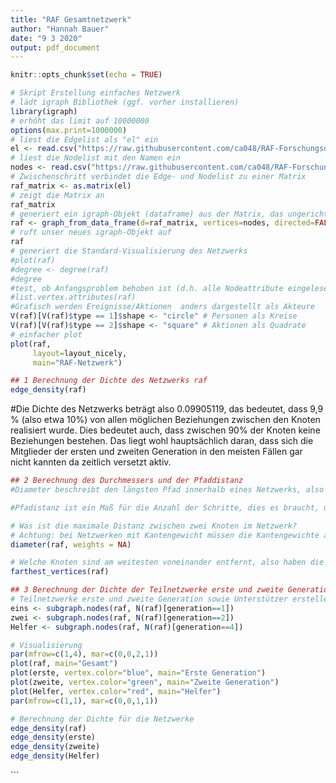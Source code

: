 ---
title: "RAF Gesamtnetzwerk"
author: "Hannah Bauer"
date: "9 3 2020"
output: pdf_document
---

```{r setup, include=FALSE}
knitr::opts_chunk$set(echo = TRUE)
```

```{r}
# Skript Erstellung einfaches Netzwerk
# lädt igraph Bibliothek (ggf. vorher installieren)
library(igraph)
# erhöht das limit auf 10000000
options(max.print=1000000)
# liest die Edgelist als "el" ein
el <- read.csv("https://raw.githubusercontent.com/ca048/RAF-Forschungsdesign/master/edges.csv", header=T, as.is=T, sep = ",")
# liest die Nodelist mit den Namen ein
nodes <- read.csv("https://raw.githubusercontent.com/ca048/RAF-Forschungsdesign/master/nodes.csv", header=T, as.is=T, sep = ",")
# Zwischenschritt verbindet die Edge- und Nodelist zu einer Matrix
raf_matrix <- as.matrix(el)
# zeigt die Matrix an
raf_matrix
# generiert ein igraph-Objekt (dataframe) aus der Matrix, das ungerichtet ist (directed = false)
raf <- graph_from_data_frame(d=raf_matrix, vertices=nodes, directed=FALSE)
# ruft unser neues igraph-Objekt auf
raf
# generiert die Standard-Visualisierung des Netzwerks
#plot(raf)
#degree <- degree(raf)
#degree
#test, ob Anfangsproblem behoben ist (d.h. alle Nodeattribute eingelesen werden und in die Matrix übernommen wurden)
#list.vertex.attributes(raf)
#Grafisch werden Ereignisse/Aktionen  anders dargestellt als Akteure
V(raf)[V(raf)$type == 1]$shape <- "circle" # Personen als Kreise
V(raf)[V(raf)$type == 2]$shape <- "square" # Aktionen als Quadrate
# einfacher plot
plot(raf,
     layout=layout_nicely,
     main="RAF-Netzwerk")
```
```{r density, exercise=TRUE, exercise.lines = 15}
## 1 Berechnung der Dichte des Netzwerks raf
edge_density(raf)

```
#Die Dichte des Netzwerks beträgt also 0.09905119, das bedeutet, dass 9,9 % (also etwa 10%) von allen möglichen Beziehungen zwischen den Knoten realisiert wurde. Dies bedeutet auch, dass zwischen 90% der Knoten keine Beziehungen bestehen. Das liegt wohl hauptsächlich daran, dass sich die Mitglieder der ersten und zweiten Generation in den meisten Fällen gar nicht kannten da zeitlich versetzt aktiv.

```{r diameter, exercise=TRUE, exercise.lines = 15}
## 2 Berechnung des Durchmessers und der Pfaddistanz
#Diameter beschreibt den längsten Pfad innerhalb eines Netzwerks, also die maximal mögliche Distanz zwischen zwei Knoten innerhalb des Netzwerks. 

#Pfadistanz ist ein Maß für die Anzahl der Schritte, dies es braucht, um ein Netzwerk zu "durchschreiten". Dabei sind die kürzesten und längsten Pfaddistanzen wichtige Aussagen.

# Was ist die maximale Distanz zwischen zwei Knoten im Netzwerk?
# Achtung: bei Netzwerken mit Kantengewicht müssen die Kantengewichte ausgeschaltet werden! 
diameter(raf, weights = NA)

# Welche Knoten sind am weitesten voneinander entfernt, also haben die längsten Schritte??
farthest_vertices(raf) 
```
```{r density_sub, exercise=FALSE, exercise.lines = 15}
## 3 Berechnung der Dichte der Teilnetzwerke erste und zweite Generation sowie Unterstützer
# Teilnetzwerke erste und zweite Generation sowie Unterstützer erstellen
eins <- subgraph.nodes(raf, N(raf)[generation==1]) 
zwei <- subgraph.nodes(raf, N(raf)[generation==2]) 
Helfer <- subgraph.nodes(raf, N(raf)[generation==4])

# Visualisierung
par(mfrow=c(1,4), mar=c(0,0,2,1)) 
plot(raf, main="Gesamt")
plot(erste, vertex.color="blue", main="Erste Generation")
plot(zweite, vertex.color="green", main="Zweite Generation")
plot(Helfer, vertex.color="red", main="Helfer")
par(mfrow=c(1,1), mar=c(0,0,1,1)) 

# Berechnung der Dichte für die Netzwerke
edge_density(raf)
edge_density(erste)
edge_density(zweite)
edge_density(Helfer)

```
```



